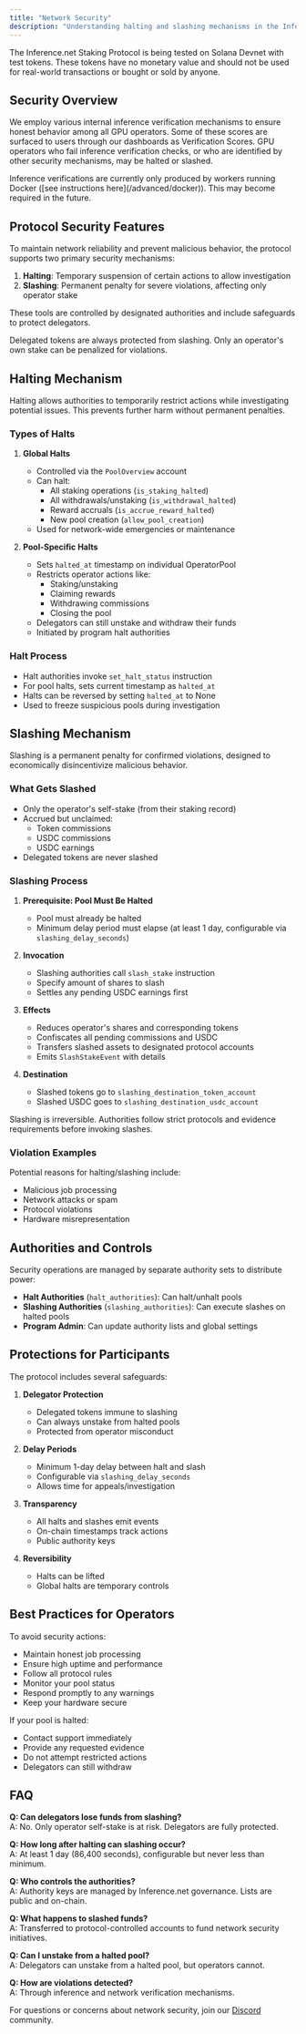 ```yaml
---
title: "Network Security"
description: "Understanding halting and slashing mechanisms in the Inference.net staking protocol"
---
```


<Warning>
  The Inference.net Staking Protocol is being tested on Solana Devnet with test
  tokens. These tokens have no monetary value and should not be used for
  real-world transactions or bought or sold by anyone.
</Warning>

## Security Overview

We employ various internal inference verification mechanisms to ensure honest behavior among all GPU operators. Some of these scores are surfaced to users through our dashboards as Verification Scores. GPU operators who fail inference verification checks, or who are identified by other security mechanisms, may be halted or slashed.

<Note>
  Inference verifications are currently only produced by workers running Docker
  ([see instructions here](/advanced/docker)). This may become required in the
  future.
</Note>

## Protocol Security Features

To maintain network reliability and prevent malicious behavior, the protocol supports two primary security mechanisms:

1. **Halting**: Temporary suspension of certain actions to allow investigation
2. **Slashing**: Permanent penalty for severe violations, affecting only operator stake

These tools are controlled by designated authorities and include safeguards to protect delegators.

<Note>
  Delegated tokens are always protected from slashing. Only an operator's own
  stake can be penalized for violations.
</Note>

## Halting Mechanism

Halting allows authorities to temporarily restrict actions while investigating potential issues. This prevents further harm without permanent penalties.

### Types of Halts

1. **Global Halts**

   - Controlled via the `PoolOverview` account
   - Can halt:
     - All staking operations (`is_staking_halted`)
     - All withdrawals/unstaking (`is_withdrawal_halted`)
     - Reward accruals (`is_accrue_reward_halted`)
     - New pool creation (`allow_pool_creation`)
   - Used for network-wide emergencies or maintenance

2. **Pool-Specific Halts**

   - Sets `halted_at` timestamp on individual OperatorPool
   - Restricts operator actions like:
     - Staking/unstaking
     - Claiming rewards
     - Withdrawing commissions
     - Closing the pool
   - Delegators can still unstake and withdraw their funds
   - Initiated by program halt authorities

### Halt Process

- Halt authorities invoke `set_halt_status` instruction
- For pool halts, sets current timestamp as `halted_at`
- Halts can be reversed by setting `halted_at` to None
- Used to freeze suspicious pools during investigation

## Slashing Mechanism

Slashing is a permanent penalty for confirmed violations, designed to economically disincentivize malicious behavior.

### What Gets Slashed

- Only the operator's self-stake (from their staking record)
- Accrued but unclaimed:
  - Token commissions
  - USDC commissions
  - USDC earnings
- Delegated tokens are never slashed

### Slashing Process

1. **Prerequisite: Pool Must Be Halted**

   - Pool must already be halted
   - Minimum delay period must elapse (at least 1 day, configurable via `slashing_delay_seconds`)

2. **Invocation**

   - Slashing authorities call `slash_stake` instruction
   - Specify amount of shares to slash
   - Settles any pending USDC earnings first

3. **Effects**

   - Reduces operator's shares and corresponding tokens
   - Confiscates all pending commissions and USDC
   - Transfers slashed assets to designated protocol accounts
   - Emits `SlashStakeEvent` with details

4. **Destination**

   - Slashed tokens go to `slashing_destination_token_account`
   - Slashed USDC goes to `slashing_destination_usdc_account`

<Warning>
  Slashing is irreversible. Authorities follow strict protocols and evidence
  requirements before invoking slashes.
</Warning>

### Violation Examples

Potential reasons for halting/slashing include:

- Malicious job processing
- Network attacks or spam
- Protocol violations
- Hardware misrepresentation

## Authorities and Controls

Security operations are managed by separate authority sets to distribute power:

- **Halt Authorities** (`halt_authorities`): Can halt/unhalt pools
- **Slashing Authorities** (`slashing_authorities`): Can execute slashes on halted pools
- **Program Admin**: Can update authority lists and global settings

## Protections for Participants

The protocol includes several safeguards:

1. **Delegator Protection**

   - Delegated tokens immune to slashing
   - Can always unstake from halted pools
   - Protected from operator misconduct

2. **Delay Periods**

   - Minimum 1-day delay between halt and slash
   - Configurable via `slashing_delay_seconds`
   - Allows time for appeals/investigation

3. **Transparency**

   - All halts and slashes emit events
   - On-chain timestamps track actions
   - Public authority keys

4. **Reversibility**
   - Halts can be lifted
   - Global halts are temporary controls

## Best Practices for Operators

To avoid security actions:

- Maintain honest job processing
- Ensure high uptime and performance
- Follow all protocol rules
- Monitor your pool status
- Respond promptly to any warnings
- Keep your hardware secure

If your pool is halted:

- Contact support immediately
- Provide any requested evidence
- Do not attempt restricted actions
- Delegators can still withdraw

## FAQ

**Q: Can delegators lose funds from slashing?**<br/>
A: No. Only operator self-stake is at risk. Delegators are fully protected.

**Q: How long after halting can slashing occur?**<br/>
A: At least 1 day (86,400 seconds), configurable but never less than minimum.

**Q: Who controls the authorities?**<br/>
A: Authority keys are managed by Inference.net governance. Lists are public and on-chain.

**Q: What happens to slashed funds?**<br/>
A: Transferred to protocol-controlled accounts to fund network security initiatives.

**Q: Can I unstake from a halted pool?**<br/>
A: Delegators can unstake from a halted pool, but operators cannot.

**Q: How are violations detected?**<br/>
A: Through inference and network verification mechanisms.

For questions or concerns about network security, join our [Discord](https://discord.gg/kuzco) community.
